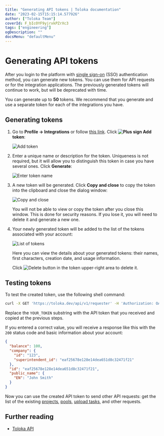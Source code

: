 ```yaml
---
title: "Generating API tokens | Toloka documentation"
date: "2023-02-15T15:15:14.577926"
author: ["Toloka Team"]
coverId: F_bIcOYF9yjrxkPZrXc3
tags: ["engineering"]
ogDescription: ""
docsMenu: "defaultMenu"
---
```


# Generating API tokens

After you login to the platform with [single sign-on](/docs/guide/sso/microsoft-authentication) (SSO) authentication method, you can generate new tokens. You can use them for API requests or for the integration applications. The previously generated tokens will continue to work, but will be deprecated with time.

<Note mode="tip" title="Tip">

You can generate up to **50** tokens. We recommend that you generate and use a separate token for each of the integrations you have.

</Note>

## Generating tokens

1. Go to **Profile → Integrations** or follow [this link](https://platform.toloka.ai/requester/profile/integration). Click **<img src="https://tlk-infra-front.azureedge.net/portal-static/uploaded/images/1675425166901/1675425166901_original_svg.svg" alt="Plus sign" /> Add token**:

    <Image withBackground imageId="1675426516899" alt="Add token" />

1. Enter a unique name or description for the token. Uniqueness is not required, but it will allow you to distinguish this token in case you have several ones. Click **Generate**:

    <Image withBackground imageId="1675426502664" alt="Enter token name" />

1. A new token will be generated. Click **Copy and close** to copy the token into the clipboard and close the dialog window:

    <Image withBackground imageId="1675426524161" alt="Copy and close" />

    <Note mode="warning" title="Warning">

    You will not be able to view or copy the token after you close this window. This is done for security reasons. If you lose it, you will need to delete it and generate a new one.

    </Note>

1. Your newly generated token will be added to the list of the tokens associated with your account:

    <Image withBackground imageId="1675426520685" alt="List of tokens" />

    Here you can view the details about your generated tokens: their names, first characters, creation date, and usage information.

    Click <img src="https://tlk-infra-front.azureedge.net/portal-static/uploaded/images/1675425169249/1675425169249_original_svg.svg" alt="Delete button" /> in the token upper-right area to delete it.

## Testing tokens

To test the created token, use the following shell command:

```bash
curl -X GET 'https://toloka.dev/api/v1/requester' -H 'Authorization: OAuth YOUR_TOKEN'
```

Replace the `YOUR_TOKEN` substring with the API token that you received and copied at the previous steps.

If you entered a correct value, you will receive a response like this with the `200` status code and basic information about your account:

```json
{
  "balance": 100,
  "company": {
    "id": "123",
    "superintendent_id": "eaf25678e128e14dea651d8c32471f21"
  },
  "id": "eaf25678e128e14dea651d8c32471f21",
  "public_name": {
    "EN": "John Smith"
  }
}
```

Now you can use the created API token to send other API requests: get the list of the existing [projects](/docs/api/get-prj-list), [pools](/docs/api/get-pool-list), [upload tasks](/docs/api/upload-tasks), and other requests.

## Further reading

- [Toloka API](/docs/api/)
